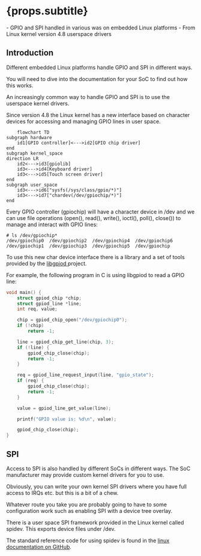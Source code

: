 
# {props.subtitle}
<Tldr>
    - GPIO and SPI handled in various was on embedded Linux platforms
    - From Linux kernel version 4.8 userspace drivers
</Tldr>

## Introduction

Different embedded Linux platforms handle GPIO and SPI in different ways.

You will need to dive into the documentation for your SoC to find out how this works.

An increasingly common way to handle GPIO and SPI is to use the userspace kernel drivers.

Since version 4.8 the Linux kernel has a new interface based on character devices for accessing and managing GPIO lines in user space.


```mermaid
    flowchart TD
subgraph hardware
    id1[GPIO controller]<--->id2[GPIO chip driver]
end
subgraph kernel_space
direction LR
    id2<--->id3[gpiolib]
    id3<--->id4[Keyboard driver]
    id3<--->id5[Touch screen driver]
end
subgraph user_space
    id3<--->id6["sysfs(/sys/class/gpio/*)"]
    id3<--->id7["chardev(/dev/gpiochip/*)"]
end
```

Every GPIO controller (gpiochip) will have a character device in /dev and we can use file operations (open(), read(), write(), ioctl(), poll(), close()) to manage and interact with GPIO lines:

```shell
# ls /dev/gpiochip*
/dev/gpiochip0  /dev/gpiochip2  /dev/gpiochip4  /dev/gpiochip6
/dev/gpiochip1  /dev/gpiochip3  /dev/gpiochip5  /dev/gpiochip
```


To use this new char device interface there is a library and a set of tools provided by the <a href="https://git.kernel.org/pub/scm/libs/libgpiod/libgpiod.git/"> libgpiod </a> project.

For example, the following program in C is using libgpiod to read a GPIO line:


```c
void main() {
	struct gpiod_chip *chip;
	struct gpiod_line *line;
	int req, value;

	chip = gpiod_chip_open("/dev/gpiochip0");
	if (!chip)
		return -1;

	line = gpiod_chip_get_line(chip, 3);
	if (!line) {
		gpiod_chip_close(chip);
		return -1;
	}

	req = gpiod_line_request_input(line, "gpio_state");
	if (req) {
		gpiod_chip_close(chip);
		return -1;
	}

	value = gpiod_line_get_value(line);

	printf("GPIO value is: %d\n", value);

	gpiod_chip_close(chip);
}
```




## SPI

Access to SPI is also handled by different SoCs in different ways. The SoC manufacturer may provide custom kernel drivers for you to use.

Obviously, you can write your own kernel SPI drivers where you have full access to IRQs etc. but this is a bit of a chew.

Whatever route you take you are probably going to have to some configuration work such as enabling SPI with a device tree overlay.

There is a user space SPI framework provided in the Linux kernel called spidev. This exports device files under /dev.

The standard reference code for using spidev is found in the <a href="https://github.com/torvalds/linux/blob/master/tools/spi/spidev_test.c"> linux documentation on GitHub</a>.






